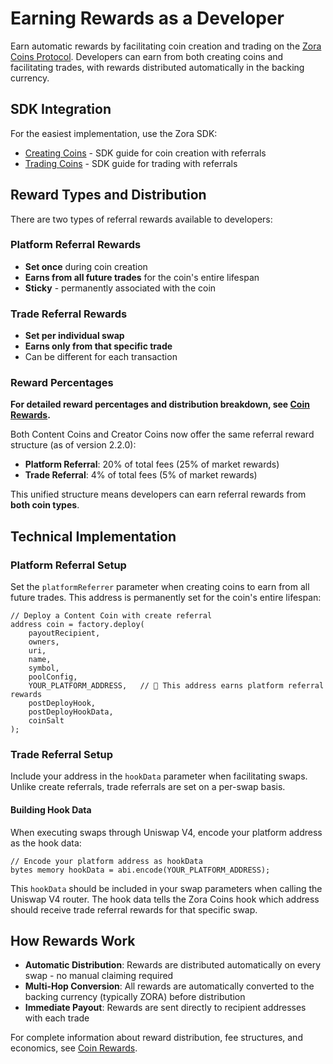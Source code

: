 # Earning Rewards as a Developer

Earn automatic rewards by facilitating coin creation and trading on the [Zora Coins Protocol](/coins). Developers can earn from both creating coins and facilitating trades, with rewards distributed automatically in the backing currency.

## SDK Integration

For the easiest implementation, use the Zora SDK:
- [Creating Coins](/coins/sdk/create-coin) - SDK guide for coin creation with referrals
- [Trading Coins](/coins/sdk/trade-coin) - SDK guide for trading with referrals

## Reward Types and Distribution

There are two types of referral rewards available to developers:

### Platform Referral Rewards
- **Set once** during coin creation
- **Earns from all future trades** for the coin's entire lifespan
- **Sticky** - permanently associated with the coin

### Trade Referral Rewards  
- **Set per individual swap**
- **Earns only from that specific trade**
- Can be different for each transaction

### Reward Percentages

**For detailed reward percentages and distribution breakdown, see [Coin Rewards](/coins/contracts/rewards).**

Both Content Coins and Creator Coins now offer the same referral reward structure (as of version 2.2.0):

- **Platform Referral**: 20% of total fees (25% of market rewards)
- **Trade Referral**: 4% of total fees (5% of market rewards)

This unified structure means developers can earn referral rewards from **both coin types**.

## Technical Implementation

### Platform Referral Setup

Set the `platformReferrer` parameter when creating coins to earn from all future trades. This address is permanently set for the coin's entire lifespan:

```solidity
// Deploy a Content Coin with create referral
address coin = factory.deploy(
    payoutRecipient,         
    owners,                  
    uri,                     
    name,                    
    symbol,                  
    poolConfig,              
    YOUR_PLATFORM_ADDRESS,   // 🎯 This address earns platform referral rewards
    postDeployHook,          
    postDeployHookData,      
    coinSalt                 
);
```

### Trade Referral Setup

Include your address in the `hookData` parameter when facilitating swaps. Unlike create referrals, trade referrals are set on a per-swap basis.

#### Building Hook Data

When executing swaps through Uniswap V4, encode your platform address as the hook data:

```solidity
// Encode your platform address as hookData
bytes memory hookData = abi.encode(YOUR_PLATFORM_ADDRESS);
```

This `hookData` should be included in your swap parameters when calling the Uniswap V4 router. The hook data tells the Zora Coins hook which address should receive trade referral rewards for that specific swap.

## How Rewards Work

- **Automatic Distribution**: Rewards are distributed automatically on every swap - no manual claiming required
- **Multi-Hop Conversion**: All rewards are automatically converted to the backing currency (typically ZORA) before distribution
- **Immediate Payout**: Rewards are sent directly to recipient addresses with each trade

For complete information about reward distribution, fee structures, and economics, see [Coin Rewards](/coins/contracts/rewards).
